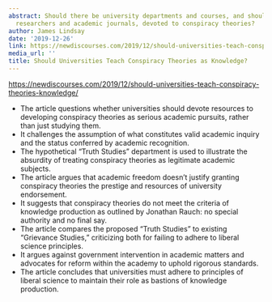 ```yaml
---
abstract: Should there be university departments and courses, and should there be
  researchers and academic journals, devoted to conspiracy theories?
author: James Lindsay
date: '2019-12-26'
link: https://newdiscourses.com/2019/12/should-universities-teach-conspiracy-theories-knowledge/
media_url: ''
title: Should Universities Teach Conspiracy Theories as Knowledge?
---
```

<https://newdiscourses.com/2019/12/should-universities-teach-conspiracy-theories-knowledge/>

- The article questions whether universities should devote resources to developing conspiracy theories as serious academic pursuits, rather than just studying them.
- It challenges the assumption of what constitutes valid academic inquiry and the status conferred by academic recognition.
- The hypothetical "Truth Studies" department is used to illustrate the absurdity of treating conspiracy theories as legitimate academic subjects.
- The article argues that academic freedom doesn't justify granting conspiracy theories the prestige and resources of university endorsement.
- It suggests that conspiracy theories do not meet the criteria of knowledge production as outlined by Jonathan Rauch: no special authority and no final say.
- The article compares the proposed "Truth Studies" to existing "Grievance Studies," criticizing both for failing to adhere to liberal science principles.
- It argues against government intervention in academic matters and advocates for reform within the academy to uphold rigorous standards.
- The article concludes that universities must adhere to principles of liberal science to maintain their role as bastions of knowledge production.